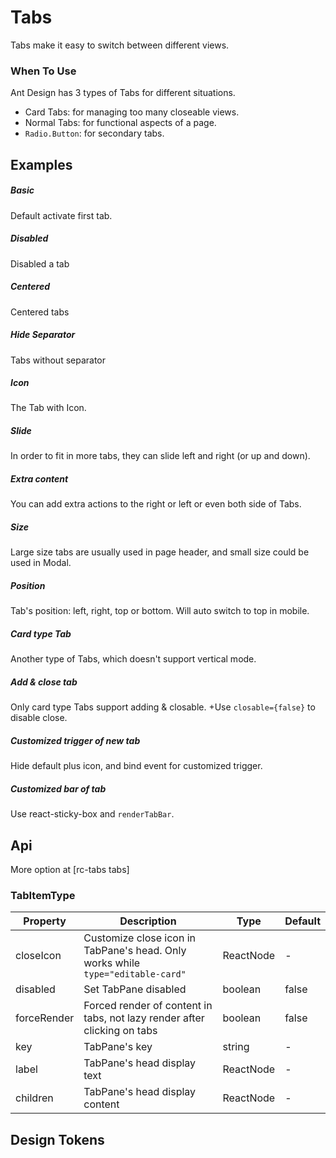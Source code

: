 
<Meta of={KitTabsStories} />

# Tabs

Tabs make it easy to switch between different views.

### When To Use

Ant Design has 3 types of Tabs for different situations.

-   Card Tabs: for managing too many closeable views.
-   Normal Tabs: for functional aspects of a page.
-   `Radio.Button`: for secondary tabs.

## Examples

##### Basic

Default activate first tab.

<CustomCanvas content={Examples.Basic} source={Sources.Basic} id="tabs-basic" />

##### Disabled

Disabled a tab

<CustomCanvas content={Examples.Disabled} source={Sources.Disabled} id="tabs-disabled" />

##### Centered

Centered tabs

<CustomCanvas content={Examples.Centered} source={Sources.Centered} id="tabs-centered" />

##### Hide Separator

Tabs without separator

<CustomCanvas content={Examples.HideSeparator} source={Sources.HideSeparator} id="tabs-hide-separator" />

##### Icon

The Tab with Icon.

<CustomCanvas content={Examples.Icon} source={Sources.Icon} id="tabs-icon" />

##### Slide

In order to fit in more tabs, they can slide left and right (or up and down).

<CustomCanvas content={Examples.Slide} source={Sources.Slide} id="tabs-slide" />

##### Extra content

You can add extra actions to the right or left or even both side of Tabs.

<CustomCanvas content={Examples.Extra} source={Sources.Extra} id="tabs-extra" />

##### Size

Large size tabs are usually used in page header, and small size could be used in Modal.

<CustomCanvas content={Examples.Size} source={Sources.Size} id="tabs-size" />

##### Position

Tab's position: left, right, top or bottom. Will auto switch to top in mobile.

<CustomCanvas content={Examples.Position} source={Sources.Position} id="tabs-position" />

##### Card type Tab

Another type of Tabs, which doesn't support vertical mode.

<CustomCanvas content={Examples.Card} source={Sources.Card} id="tabs-card" />

##### Add & close tab

Only card type Tabs support adding & closable. +Use `closable={false}` to disable close.

<CustomCanvas content={Examples.AddClose} source={Sources.AddClose} id="tabs-add-close" />

##### Customized trigger of new tab

Hide default plus icon, and bind event for customized trigger.

<CustomCanvas content={Examples.CustomAddTrigger} source={Sources.CustomAddTrigger} id="tabs-custom-add-trigger" />

##### Customized bar of tab

Use react-sticky-box and `renderTabBar`.

<CustomCanvas content={Examples.CustomTabBar} source={Sources.CustomTabBar} id="tabs-custom-tabbar" />

## Api

<Canvas of={KitTabsStories.Api} />

<Controls of={KitTabsStories.Api} />

More option at [rc-tabs tabs]

### TabItemType

| Property    | Description                                                                     | Type      | Default |
| ----------- | ------------------------------------------------------------------------------- | --------- | ------- |
| closeIcon   | Customize close icon in TabPane's head. Only works while `type="editable-card"` | ReactNode | -       |
| disabled    | Set TabPane disabled                                                            | boolean   | false   |
| forceRender | Forced render of content in tabs, not lazy render after clicking on tabs        | boolean   | false   |
| key         | TabPane's key                                                                   | string    | -       |
| label       | TabPane's head display text                                                     | ReactNode | -       |
| children    | TabPane's head display content                                                  | ReactNode | -       |

## Design Tokens

<DesignTokens path="components.Tabs" tokens={fields?.components?.Tabs} />
